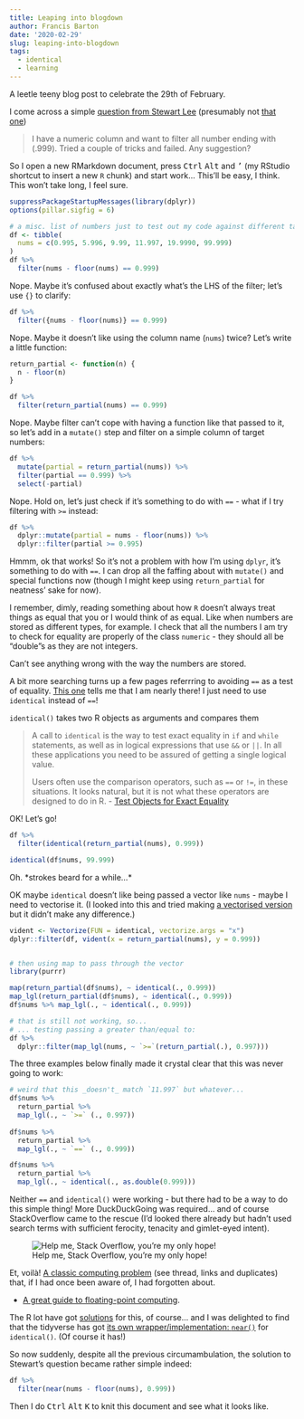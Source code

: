 ```yaml
---
title: Leaping into blogdown
author: Francis Barton
date: '2020-02-29'
slug: leaping-into-blogdown
tags:
  - identical
  - learning
---
```


A leetle teeny blog post to celebrate the 29th of February.

I come across a simple [question from Stewart Lee](http://disq.us/p/1xd08nn) (presumably not [that one](https://www.stewartlee.co.uk/))

> I have a numeric column and want to filter all number ending with (.999).
> Tried a couple of tricks and failed. Any suggestion?

So I open a new RMarkdown document, press <kbd>Ctrl</kbd> <kbd>Alt</kbd> and <kbd>'</kbd>
(my RStudio shortcut to insert a new `R` chunk)
and start work... This'll be easy, I think. This won't take long, I feel sure.
<!--more-->

```r
suppressPackageStartupMessages(library(dplyr))
options(pillar.sigfig = 6)

# a misc. list of numbers just to test out my code against different targets
df <- tibble(
  nums = c(0.995, 5.996, 9.99, 11.997, 19.9990, 99.999)
)
df %>% 
  filter(nums - floor(nums) == 0.999)
```

Nope. Maybe it's confused about exactly what's the LHS of the filter; let's use `{}` to clarify:

```r
df %>% 
  filter({nums - floor(nums)} == 0.999)
```

Nope. Maybe it doesn't like using the column name (`nums`) twice? Let's write a little function:


```r
return_partial <- function(n) {
  n - floor(n)
}

df %>% 
  filter(return_partial(nums) == 0.999)
```

Nope. Maybe filter can't cope with having a function like that passed to it, so let's add in a `mutate()` step and filter on a simple column of target numbers:

```r
df %>% 
  mutate(partial = return_partial(nums)) %>% 
  filter(partial == 0.999) %>% 
  select(-partial)
```

Nope. Hold on, let's just check if it's something to do with `==` - what if I try filtering with `>=` instead:

```r
df %>%
  dplyr::mutate(partial = nums - floor(nums)) %>%
  dplyr::filter(partial >= 0.995)
```

Hmmm, ok that works! So it's not a problem with how I'm using `dplyr`, it's something to do with `==`. I can drop all the faffing about with `mutate()` and special functions now (though I might keep using `return_partial` for neatness' sake for now).

I remember, dimly, reading something about how `R` doesn't always treat things as equal that you or I would think of as equal. Like when numbers are stored as different types, for example. I check that all the numbers I am try to check for equality are properly of the class `numeric` - they should all be "double"s as they are not integers.

Can't see anything wrong with the way the numbers are stored.

A bit more searching turns up a few pages referrring to avoiding `==` as a test of equality. [This one][ident] tells me that I am nearly there! I just need to use `identical` instead of `==`!

`identical()` takes two R objects as arguments and compares them

> A call to `identical` is the way to test exact equality in `if` and `while` statements, as well as in logical expressions that use `&&` or `||`. In all these applications you need to be assured of getting a single logical value.
> 
> Users often use the comparison operators, such as `==` or `!=`, in these situations. It looks natural, but it is not what these operators are designed to do in R.
> - [Test Objects for Exact Equality][ident]

OK! Let's go!

```r
df %>% 
  filter(identical(return_partial(nums), 0.999))

identical(df$nums, 99.999)

```

Oh. \*strokes beard for a while...\*

OK maybe `identical` doesn't like being passed a vector like `nums` - maybe I need to vectorise it. (I looked into this and tried making [a vectorised version][vectorise] but it didn't make any difference.)


```r

vident <- Vectorize(FUN = identical, vectorize.args = "x")
dplyr::filter(df, vident(x = return_partial(nums), y = 0.999))


# then using map to pass through the vector
library(purrr)

map(return_partial(df$nums), ~ identical(., 0.999))
map_lgl(return_partial(df$nums), ~ identical(., 0.999))
df$nums %>% map_lgl(., ~ identical(., 0.999))

# that is still not working, so...
# ... testing passing a greater than/equal to:
df %>% 
  dplyr::filter(map_lgl(nums, ~ `>=`(return_partial(.), 0.997)))
```

The three examples below finally made it crystal clear that this was never going to work:

```r
# weird that this _doesn't_ match `11.997` but whatever...
df$nums %>%
  return_partial %>% 
  map_lgl(., ~ `>=` (., 0.997))
  
df$nums %>%
  return_partial %>% 
  map_lgl(., ~ `==` (., 0.999))

df$nums %>%
  return_partial %>% 
  map_lgl(., ~ identical(., as.double(0.999)))

```

Neither `==` and `identical()` were working - but there had to be a way to do this simple thing! More DuckDuckGoing was required... and of course StackOverflow came to the rescue (I'd looked there already but hadn't used search terms with sufficient ferocity, tenacity and gimlet-eyed intent).

![Help me, Stack Overflow, you're my only hope!](/images/help_me_so.jpg)

Et, voilà! [A classic computing problem][so-fp] (see thread, links and duplicates) that, if I had once been aware of, I had forgotten about.

- [A great guide to floating-point computing][fp-guide].

The R lot have got [solutions][all-equal] for this, of course... and I was delighted to find that the tidyverse has got [its own wrapper/implementation: `near()`][tidy-near] for `identical()`. (Of course it has!)

So now suddenly, despite all the previous circumambulation, the solution to Stewart's question became rather simple indeed:

```r
df %>% 
  filter(near(nums - floor(nums), 0.999))
```


Then I do <kbd>Ctrl</kbd> <kbd>Alt</kbd> <kbd>K</kbd> to knit this document and see what it looks like.


[vectorise]: https://web.archive.org/web/20190616204925/https://www.jimhester.com/2018/04/12/vectorize/
[ident]: https://stat.ethz.ch/R-manual/R-devel/library/base/html/identical.html
[so-fp]: https://stackoverflow.com/questions/9508518/why-are-these-numbers-not-equal
[fp-guide]: https://floating-point-gui.de/basic/
[all-equal]: https://stat.ethz.ch/R-manual/R-devel/library/base/html/all.equal.html
[tidy-near]: https://dplyr.tidyverse.org/reference/near.html
